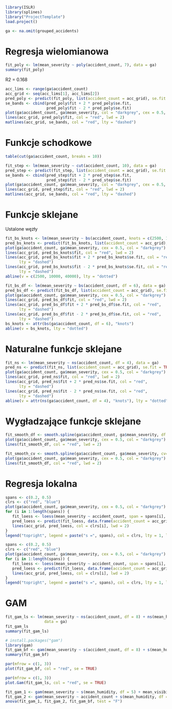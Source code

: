```r
library(ISLR)
library(splines)
library("ProjectTemplate")
load.project()
```
```r
ga <- na.omit(grouped_accidents)
```

# Regresja wielomianowa
```r
fit_poly <- lm(mean_severity ~ poly(accident_count, 7), data = ga)
summary(fit_poly)
```
R2 = 0.168

```r
acc_lims <- range(ga$accident_count)
acc_grid <- seq(acc_lims[1], acc_lims[2])
pred_poly <- predict(fit_poly, list(accident_count = acc_grid), se.fit = TRUE)
se_bands <- cbind(pred_poly$fit + 2 * pred_poly$se.fit, 
                  pred_poly$fit - 2 * pred_poly$se.fit)
plot(ga$accident_count, ga$mean_severity, col = "darkgrey", cex = 0.5, xlim = acc_lims)
lines(acc_grid, pred_poly$fit, col = "red", lwd = 2)
matlines(acc_grid, se_bands, col = "red", lty = "dashed")
```

# Funkcje schodkowe
```r
table(cut(ga$accident_count, breaks = 10))

```

```r
fit_step <- lm(mean_severity ~ cut(accident_count, 10), data = ga)
pred_step <- predict(fit_step, list(accident_count = acc_grid), se.fit = TRUE)
se_bands <- cbind(pred_step$fit + 2 * pred_step$se.fit, 
                  pred_step$fit - 2 * pred_step$se.fit)
plot(ga$accident_count, ga$mean_severity, col = "darkgrey", cex = 0.5, xlim = acc_lims)
lines(acc_grid, pred_step$fit, col = "red", lwd = 2)
matlines(acc_grid, se_bands, col = "red", lty = "dashed")
```

# Funkcje sklejane
Ustalone węzły
```r
fit_bs_knots <- lm(mean_severity ~ bs(accident_count, knots = c(2500, 10000, 40000)), data = ga)
pred_bs_knots <- predict(fit_bs_knots, list(accident_count = acc_grid), se.fit = TRUE)
plot(ga$accident_count, ga$mean_severity, cex = 0.5, col = "darkgrey")
lines(acc_grid, pred_bs_knots$fit, col = "red", lwd = 2)
lines(acc_grid, pred_bs_knots$fit + 2 * pred_bs_knots$se.fit, col = "red",
      lty = "dashed")
lines(acc_grid, pred_bs_knots$fit - 2 * pred_bs_knots$se.fit, col = "red",
      lty = "dashed")
abline(v = c(2500, 10000, 40000), lty = "dotted")
```

```r
fit_bs_df <- lm(mean_severity ~ bs(accident_count, df = 6), data = ga)
pred_bs_df <- predict(fit_bs_df, list(accident_count = acc_grid), se.fit = TRUE)
plot(ga$accident_count, ga$mean_severity, cex = 0.5, col = "darkgrey")
lines(acc_grid, pred_bs_df$fit, col = "red", lwd = 2)
lines(acc_grid, pred_bs_df$fit + 2 * pred_bs_df$se.fit, col = "red",
      lty = "dashed")
lines(acc_grid, pred_bs_df$fit - 2 * pred_bs_df$se.fit, col = "red",
      lty = "dashed")
bs_knots <- attr(bs(ga$accident_count, df = 6), "knots")
abline(v = bs_knots, lty = "dotted")

```

# Naturalne funkcje sklejane

```r
fit_ns <- lm(mean_severity ~ ns(accident_count, df = 4), data = ga)
pred_ns <- predict(fit_ns, list(accident_count = acc_grid), se.fit = TRUE)
plot(ga$accident_count, ga$mean_severity, cex = 0.5, col = "darkgrey")
lines(acc_grid, pred_ns$fit, col = "red", lwd = 2)
lines(acc_grid, pred_ns$fit + 2 * pred_ns$se.fit, col = "red",
      lty = "dashed")
lines(acc_grid, pred_ns$fit - 2 * pred_ns$se.fit, col = "red",
      lty = "dashed")
abline(v = attr(ns(ga$accident_count, df = 4), "knots"), lty = "dotted")
```
# Wygładzające funkcje sklejane

```r
fit_smooth_df <- smooth.spline(ga$accident_count, ga$mean_severity, df = 16)
plot(ga$accident_count, ga$mean_severity, cex = 0.5, col = "darkgrey")
lines(fit_smooth_df, col = "red", lwd = 2)
```

```r
fit_smooth_cv <- smooth.spline(ga$accident_count, ga$mean_severity, cv=TRUE)
plot(ga$accident_count, ga$mean_severity, cex = 0.5, col = "darkgrey")
lines(fit_smooth_df, col = "red", lwd = 2)
```

# Regresja lokalna

```r
spans <- c(0.2, 0.5)
clrs <- c("red", "blue")
plot(ga$accident_count, ga$mean_severity, cex = 0.5, col = "darkgrey")
for (i in 1:length(spans)) {
   fit_loess <- loess(mean_severity ~ accident_count, span = spans[i], data = ga)
   pred_loess <- predict(fit_loess, data.frame(accident_count = acc_grid))
   lines(acc_grid, pred_loess, col = clrs[i], lwd = 2)
}
legend("topright", legend = paste("s =", spans), col = clrs, lty = 1, lwd = 2)
```
```r
spans <- c(0.2, 0.5)
clrs <- c("red", "blue")
plot(ga$accident_count, ga$mean_severity, cex = 0.5, col = "darkgrey")
for (i in 1:length(spans)) {
   fit_loess <- loess(mean_severity ~ accident_count, span = spans[i], degree = 1, data = ga)
   pred_loess <- predict(fit_loess, data.frame(accident_count = acc_grid))
   lines(acc_grid, pred_loess, col = clrs[i], lwd = 2)
}
legend("topright", legend = paste("s =", spans), col = clrs, lty = 1, lwd = 2)
```

# GAM
```r
fit_gam_ls <- lm(mean_severity ~ ns(accident_count, df = 8) + ns(mean_humidity, df = 7) + mean_visibility,
                 data = ga)
fit_gam_ls
summary(fit_gam_ls)
```

```r
# install.packages("gam")
library(gam)
fit_gam_bf <- gam(mean_severity ~ s(accident_count, df = 8) + s(mean_humidity, df = 7) + mean_visibility, data = ga)
summary(fit_gam_bf)
```

```r
par(mfrow = c(1, 3))
plot(fit_gam_bf, col = "red", se = TRUE)
```
```r
par(mfrow = c(1, 3))
plot.Gam(fit_gam_ls, col = "red", se = TRUE)
```
```r
fit_gam_1 <- gam(mean_severity ~ s(mean_humidity, df = 5) + mean_visibility, data = ga)
fit_gam_2 <- gam(mean_severity ~ accident_count + s(mean_humidity, df = 5) + mean_visibility, data = ga)
anova(fit_gam_1, fit_gam_2, fit_gam_bf, test = "F")
```